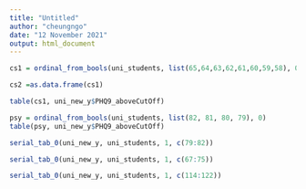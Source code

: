 ```yaml
---
title: "Untitled"
author: "cheungngo"
date: "12 November 2021"
output: html_document
---
```


```r
cs1 = ordinal_from_bools(uni_students, list(65,64,63,62,61,60,59,58), 0)
```

```r
cs2 =as.data.frame(cs1)
```

```r
table(cs1, uni_new_y$PHQ9_aboveCutOff)
```

```r
psy = ordinal_from_bools(uni_students, list(82, 81, 80, 79), 0)
table(psy, uni_new_y$PHQ9_aboveCutOff)
```

```r
serial_tab_0(uni_new_y, uni_students, 1, c(79:82))
```

```r
serial_tab_0(uni_new_y, uni_students, 1, c(67:75))
```

```r
serial_tab_0(uni_new_y, uni_students, 1, c(114:122))
```

